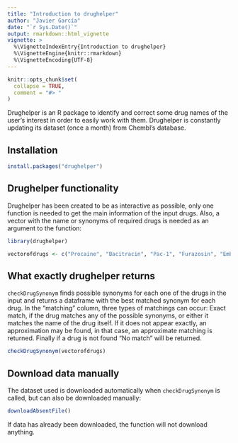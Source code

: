 ```yaml
---
title: "Introduction to drughelper"
author: "Javier García"
date: "`r Sys.Date()`"
output: rmarkdown::html_vignette
vignette: >
  %\VignetteIndexEntry{Introduction to drughelper}
  %\VignetteEngine{knitr::rmarkdown}
  %\VignetteEncoding{UTF-8}
---
```


```r
knitr::opts_chunk$set(
  collapse = TRUE,
  comment = "#> "
)
```

Drughelper is an R package to identify and correct some drug names of the user's interest in order to easily work with them. Drughelper is constantly updating its dataset (once a month) from Chembl's database.

## Installation

```r
install.packages("drughelper")

```

## Drughelper functionality

Drughelper has been created to be as interactive as possible, only one function is needed to get the main information of the input drugs. Also, a vector with the name or synonyms of required drugs is needed as an argument to the function:  

```r
library(drughelper)

vectorofdrugs <- c("Procaine", "Bacitracin", "Pac-1", "Furazosin", "Embelin", "NotADrug")
```


## What exactly drughelper returns

`checkDrugSynonym`  finds possible synonyms for each one of the drugs in the input and returns a dataframe with the best matched synonym for each drug. In the "matching" column, three types of matchings can occur: Exact match, if the drug matches any of the possible synonyms, or either it matches the name of the drug itself. If it does not appear exactly, an approximation may be found, in that case, an approximate matching is returned. Finally if a drug is not found "No match" will be returned. 

```r
checkDrugSynonym(vectorofdrugs)

```


## Download data manually

The dataset used is downloaded automatically when `checkDrugSynonym` is called, but can also be downloaded manually:

```r
downloadAbsentFile()

```

If data has already been downloaded, the function will not download anything.
